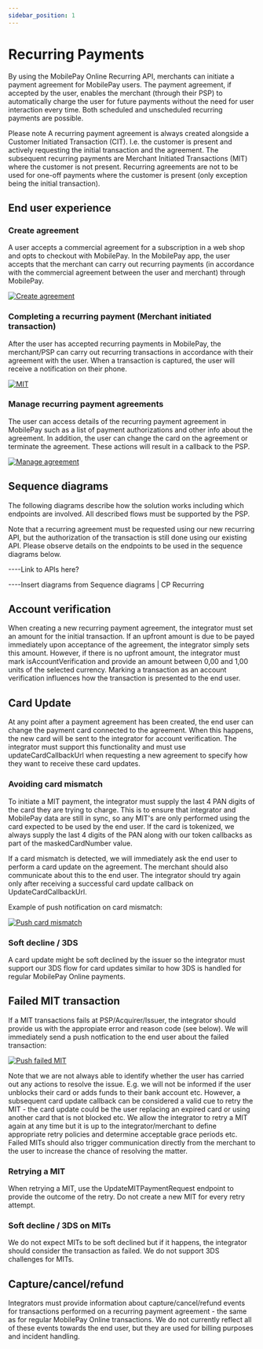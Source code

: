 ```yaml
---
sidebar_position: 1
---
```


# Recurring Payments

By using the MobilePay Online Recurring API, merchants can initiate a payment agreement for MobilePay users.
The payment agreement, if accepted by the user, enables the merchant (through their PSP) to automatically charge the user for future payments without the need for user interaction every time. Both scheduled and unscheduled recurring payments are possible.

Please note
A recurring payment agreement is always created alongside a Customer Initiated Transaction (CIT). I.e. the customer is present and actively requesting the initial transaction and the agreement.
The subsequent recurring payments are Merchant Initiated Transactions (MIT) where the customer is not present. Recurring agreements are not to be used for one-off payments where the customer is present (only exception being the initial transaction).  

## End user experience

### Create agreement

A user accepts a commercial agreement for a subscription in a web shop and opts to checkout with MobilePay.
In the MobilePay app, the user accepts that the merchant can carry out recurring payments (in accordance with the commercial agreement between the user and merchant) through MobilePay.  

[![Create agreement](/img/online_rec-create_agreement.jpg)](/img/online_rec-create_agreement.jpg)

### Completing a recurring payment (Merchant initiated transaction)

After the user has accepted recurring payments in MobilePay, the merchant/PSP can carry out recurring transactions in accordance with their agreement with the user.
When a transaction is captured, the user will receive a notification on their phone.

[![MIT](/img/online_rec-app_flows-MIT.jpg)](/img/online_rec-app_flows-MIT.jpg)

### Manage recurring payment agreements

The user can access details of the recurring payment agreement in MobilePay such as a list of payment authorizations and other info about the agreement.
In addition, the user can change the card on the agreement or terminate the agreement. These actions will result in a callback to the PSP.

[![Manage agreement](/img/online_rec-app_flows-manage-agreement.jpg)](/img/online_rec-app_flows-manage-agreement.jpg)

## Sequence diagrams

The following diagrams describe how the solution works including which endpoints are involved.
All described flows must be supported by the PSP.

Note that a recurring agreement must be requested using our new recurring API, but the authorization of the transaction is still done using our existing API.
Please observe details on the endpoints to be used in the sequence diagrams below.

----Link to APIs here?

----Insert diagrams from Sequence diagrams | CP Recurring

## Account verification

When creating a new recurring payment agreement, the integrator must set an amount for the initial transaction.
If an upfront amount is due to be payed immediately upon acceptance of the agreement, the integrator simply sets this amount.
However, if there is no upfront amount, the integrator must mark isAccountVerification and provide an amount between 0,00 and 1,00 units of the selected currency.
Marking a transaction as an account verification influences how the transaction is presented to the end user.

## Card Update

At any point after a payment agreement has been created, the end user can change the payment card connected to the agreement. 
When this happens, the new card will be sent to the integrator for account verification.
The integrator must support this functionality and must use updateCardCallbackUrl when requesting a new agreement to specify how they want to receive these card updates.

### Avoiding card mismatch

To initiate a MIT payment, the integrator must supply the last 4 PAN digits of the card they are trying to charge.
This is to ensure that integrator and MobilePay data are still in sync, so any MIT's are only performed using the card expected to be used by the end user.
If the card is tokenized, we always supply the last 4 digits of the PAN along with our token callbacks as part of the maskedCardNumber value.

If a card mismatch is detected, we will immediately ask the end user to perform a card update on the agreement. The merchant should also communicate about this to the end user.
The integrator should try again only after receiving a successful card update callback on UpdateCardCallbackUrl.

Example of push notification on card mismatch:

[![Push card mismatch](/img/online_rec-push-card-mismatch.png)](/img/online_rec-push-card-mismatch.png)

### Soft decline / 3DS

A card update might be soft declined by the issuer so the integrator must support our 3DS flow for card updates similar to how 3DS is handled for regular MobilePay Online payments.

## Failed MIT transaction

If a MIT transactions fails at PSP/Acquirer/Issuer, the integrator should provide us with the appropiate error and reason code (see below).
We will immediately send a push notfication to the end user about the failed transaction:

[![Push failed MIT](/img/online_rec-push-failed-MIT.png)](/img/online_rec-push-failed-MIT.png)

Note that we are not always able to identify whether the user has carried out any actions to resolve the issue. E.g. we will not be informed if the user unblocks their card or adds funds to their bank account etc.
However, a subsequent card update callback can be considered a valid cue to retry the MIT - the card update could be the user replacing an expired card or using another card that is not blocked etc.
We allow the integrator to retry a MIT again at any time but it is up to the integrator/merchant to define appropriate retry policies and determine acceptable grace periods etc.
Failed MITs should also trigger communication directly from the merchant to the user to increase the chance of resolving the matter.

### Retrying a MIT

When retrying a MIT, use the UpdateMITPaymentRequest endpoint to provide the outcome of the retry. Do not create a new MIT for every retry attempt.

### Soft decline / 3DS on MITs

We do not expect MITs to be soft declined but if it happens, the integrator should consider the transaction as failed. We do not support 3DS challenges for MITs.

## Capture/cancel/refund

Integrators must provide information about capture/cancel/refund events for transactions performed on a recurring payment agreement - the same as for regular MobilePay Online transactions.
We do not currently reflect all of these events towards the end user, but they are used for billing purposes and incident handling.
